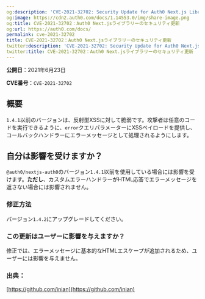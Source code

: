 ```yaml
---
og:description: 'CVE-2021-32702: Security Update for Auth0 Next.js Library'
og:image: https://cdn2.auth0.com/docs/1.14553.0/img/share-image.png
og:title: CVE-2021-32702：Auth0 Next.jsライブラリーのセキュリティ更新
og:url: https://auth0.com/docs/
permalink: cve-2021-32702
title: CVE-2021-32702：Auth0 Next.jsライブラリーのセキュリティ更新
twitter:description: 'CVE-2021-32702: Security Update for Auth0 Next.js Library'
twitter:title: CVE-2021-32702：Auth0 Next.jsライブラリーのセキュリティ更新
---
```


**公開日**：2021年6月23日

**CVE番号**：`CVE-2021-32702`

## 概要

`1.4.1`以前のバージョンは、反射型XSSに対して脆弱です。攻撃者は任意のコードを実行できるように、`error`クエリパラメーターにXSSペイロードを提供し、コールバックハンドラーにエラーメッセージとして処理されるようにします。

## 自分は影響を受けますか？

`@auth0/nextjs-auth0`のバージョン`1.4.1`以前を使用している場合には影響を受けます。**ただし**、カスタムエラーハンドラーがHTML応答でエラーメッセージを返さない場合には影響されません。

### 修正方法

バージョン`1.4.2`にアップグレードしてください。

### この更新はユーザーに影響を与えますか？

修正では、エラーメッセージに基本的なHTMLエスケープが追加されるため、ユーザーには影響を与えません。

### 出典：

[https://github.com/inian](https://github.com/inian)